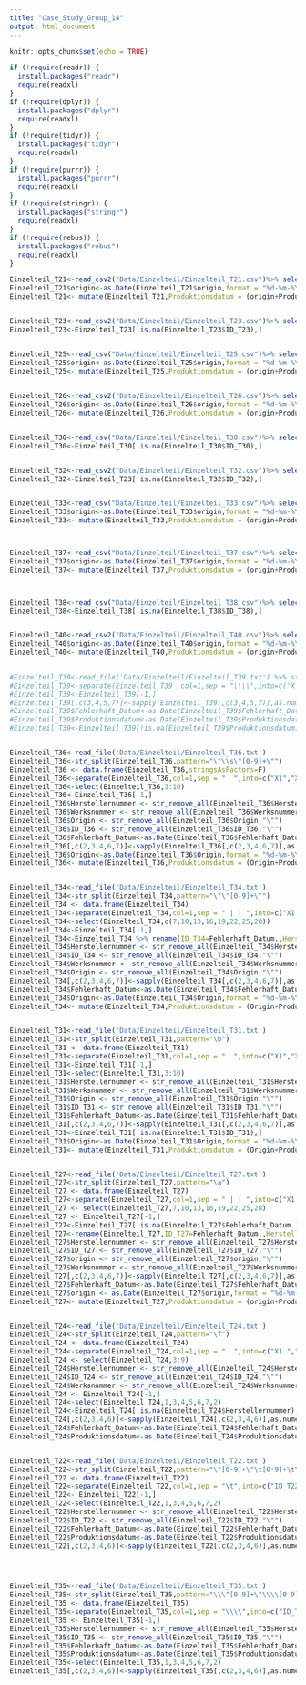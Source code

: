 ```yaml
---
title: "Case_Study_Group_14"
output: html_document
---
```


```r
knitr::opts_chunk$set(echo = TRUE)
```

```r

if (!require(readr)) {
  install.packages("readr")
  require(readxl)
}
if (!require(dplyr)) {
  install.packages("dplyr")
  require(readxl)
}
if (!require(tidyr)) {
  install.packages("tidyr")
  require(readxl)
}
if (!require(purrr)) {
  install.packages("purrr")
  require(readxl)
}
if (!require(stringr)) {
  install.packages("stringr")
  require(readxl)
}
if (!require(rebus)) {
  install.packages("rebus")
  require(readxl)
}
```

```r

Einzelteil_T21<-read_csv2("Data/Einzelteil/Einzelteil_T21.csv")%>% select(-X1, -X1_1) %>% rename(Produktionsdatum_Origin=Produktionsdatum_Origin_01011970)
Einzelteil_T21$origin<-as.Date(Einzelteil_T21$origin,format = "%d-%m-%Y")
Einzelteil_T21<- mutate(Einzelteil_T21,Produktionsdatum = (origin+Produktionsdatum_Origin))%>% select(c(-Produktionsdatum_Origin,-origin))


Einzelteil_T23<-read_csv2("Data/Einzelteil/Einzelteil_T23.csv")%>% select(-X1, -X1_1,-ID_T23.y,-Produktionsdatum.y,-Herstellernummer.y,-Werksnummer.y,-Fehlerhaft.y,-Fehlerhaft_Datum.y,-Fehlerhaft_Fahrleistung.y) %>% select(1,3,4,5,6,7,2) %>% rename(ID_T23=ID_T23.x,Herstellernummer=Herstellernummer.x,Werksnummer=Werksnummer.x,Fehlerhaft=Fehlerhaft.x,Fehlerhaft_Datum=Fehlerhaft_Datum.x,Fehlerhaft_Fahrleistung=Fehlerhaft_Fahrleistung.x,Produktionsdatum=Produktionsdatum.x)
Einzelteil_T23<-Einzelteil_T23[!is.na(Einzelteil_T23$ID_T23),]


Einzelteil_T25<-read_csv("Data/Einzelteil/Einzelteil_T25.csv")%>% select(-X1, -X1_1)%>% rename(Produktionsdatum_Origin=Produktionsdatum_Origin_01011970)
Einzelteil_T25$origin<-as.Date(Einzelteil_T25$origin,format = "%d-%m-%Y")
Einzelteil_T25<- mutate(Einzelteil_T25,Produktionsdatum = (origin+Produktionsdatum_Origin))%>% select(c(-Produktionsdatum_Origin,-origin))

  
Einzelteil_T26<-read_csv2("Data/Einzelteil/Einzelteil_T26.csv")%>% select(-X1, -X1_1)%>% rename(Produktionsdatum_Origin=Produktionsdatum_Origin_01011970)
Einzelteil_T26$origin<-as.Date(Einzelteil_T26$origin,format = "%d-%m-%Y")
Einzelteil_T26<- mutate(Einzelteil_T26,Produktionsdatum = (origin+Produktionsdatum_Origin))%>% select(c(-Produktionsdatum_Origin,-origin))


Einzelteil_T30<-read_csv("Data/Einzelteil/Einzelteil_T30.csv")%>% select(3,5,6,7,8,9,4) %>% rename(ID_T30=ID_T30.x,Herstellernummer=Herstellernummer.x,Werksnummer=Werksnummer.x,Fehlerhaft=Fehlerhaft.x,Fehlerhaft_Datum=Fehlerhaft_Datum.x,Fehlerhaft_Fahrleistung=Fehlerhaft_Fahrleistung.x,Produktionsdatum=Produktionsdatum.x)
Einzelteil_T30<-Einzelteil_T30[!is.na(Einzelteil_T30$ID_T30),]


Einzelteil_T32<-read_csv2("Data/Einzelteil/Einzelteil_T32.csv")%>% select(-X1, -X1_1)%>% select(1,3,4,5,6,7,2) %>% rename(ID_T32=ID_T32.x,Herstellernummer=Herstellernummer.x,Werksnummer=Werksnummer.x,Fehlerhaft=Fehlerhaft.x,Fehlerhaft_Datum=Fehlerhaft_Datum.x,Fehlerhaft_Fahrleistung=Fehlerhaft_Fahrleistung.x,Produktionsdatum=Produktionsdatum.x)
Einzelteil_T32<-Einzelteil_T23[!is.na(Einzelteil_T32$ID_T32),]


Einzelteil_T33<-read_csv("Data/Einzelteil/Einzelteil_T33.csv")%>% select(-X1, -X1_1)%>% rename(Produktionsdatum_Origin=Produktionsdatum_Origin_01011970)
Einzelteil_T33$origin<-as.Date(Einzelteil_T33$origin,format = "%d-%m-%Y")
Einzelteil_T33<- mutate(Einzelteil_T33,Produktionsdatum = (origin+Produktionsdatum_Origin))%>% select(c(-Produktionsdatum_Origin,-origin))



Einzelteil_T37<-read_csv("Data/Einzelteil/Einzelteil_T37.csv")%>% select(-X1, -X1_1)%>% rename(Produktionsdatum_Origin=Produktionsdatum_Origin_01011970)
Einzelteil_T37$origin<-as.Date(Einzelteil_T37$origin,format = "%d-%m-%Y")
Einzelteil_T37<- mutate(Einzelteil_T37,Produktionsdatum = (origin+Produktionsdatum_Origin))%>% select(c(-Produktionsdatum_Origin,-origin))



Einzelteil_T38<-read_csv("Data/Einzelteil/Einzelteil_T38.csv")%>% select(-X1, -X1_1)%>% select(1,3,4,5,6,7,2)%>% rename(ID_T38=ID_T38.x,Herstellernummer=Herstellernummer.x,Werksnummer=Werksnummer.x,Fehlerhaft=Fehlerhaft.x,Fehlerhaft_Datum=Fehlerhaft_Datum.x,Fehlerhaft_Fahrleistung=Fehlerhaft_Fahrleistung.x,Produktionsdatum=Produktionsdatum.x)
Einzelteil_T38<-Einzelteil_T38[!is.na(Einzelteil_T38$ID_T38),]


Einzelteil_T40<-read_csv2("Data/Einzelteil/Einzelteil_T40.csv")%>% select(-X1, -X1_1)%>% rename(Produktionsdatum_Origin=Produktionsdatum_Origin_01011970)
Einzelteil_T40$origin<-as.Date(Einzelteil_T40$origin,format = "%d-%m-%Y")
Einzelteil_T40<- mutate(Einzelteil_T40,Produktionsdatum = (origin+Produktionsdatum_Origin))%>% select(c(-Produktionsdatum_Origin,-origin))
  

#Einzelteil_T39<-read_file('Data/Einzelteil/Einzelteil_T39.txt') %>% str_replace_all(pattern = '"',replacement = "")%>% str_split(pattern='\a')
#Einzelteil_T39<-separate(Einzelteil_T39 ,col=1,sep = "\\\\",into=c('X','X1','ID_T39','Produktionsdatum','Herstellernummer','Werksnummer','Fehlerhaft','Fehlerhaft_Datum','Fehlerhaft_Fahrleistung')) %>% select(3:9)
#Einzelteil_T39<-Einzelteil_T39[-1,]
#Einzelteil_T39[,c(3,4,5,7)]<-sapply(Einzelteil_T39[,c(3,4,5,7)],as.numeric)
#Einzelteil_T39$Fehlerhaft_Datum<-as.Date(Einzelteil_T39$Fehlerhaft_Datum,format = "%Y-%m-%d")
#Einzelteil_T39$Produktionsdatum<-as.Date(Einzelteil_T39$Produktionsdatum,format = "%Y-%m-%d")
#Einzelteil_T39<-Einzelteil_T39[!is.na(Einzelteil_T39$Produktionsdatum),]


Einzelteil_T36<-read_file('Data/Einzelteil/Einzelteil_T36.txt')
Einzelteil_T36<-str_split(Einzelteil_T36,pattern="\"\\s\"[0-9]+\"")
Einzelteil_T36 <- data.frame(Einzelteil_T36,stringsAsFactors=F)
Einzelteil_T36<-separate(Einzelteil_T36,col=1,sep = "  ",into=c("X1","X2","ID_T36","Herstellernummer","Werksnummer","Fehlerhaft","Fehlerhaft_Datum","Fehlerhaft_Fahrleistung"  ,"Produktionsdatum_Origin","Origin"))
Einzelteil_T36<-select(Einzelteil_T36,3:10)
Einzelteil_T36<-Einzelteil_T36[-1,]
Einzelteil_T36$Herstellernummer <- str_remove_all(Einzelteil_T36$Herstellernummer,"\"")
Einzelteil_T36$Werksnummer <- str_remove_all(Einzelteil_T36$Werksnummer,"\"")
Einzelteil_T36$Origin <- str_remove_all(Einzelteil_T36$Origin,"\"")
Einzelteil_T36$ID_T36 <- str_remove_all(Einzelteil_T36$ID_T36,"\"")
Einzelteil_T36$Fehlerhaft_Datum<-as.Date(Einzelteil_T36$Fehlerhaft_Datum,format = "%Y-%m-%d")
Einzelteil_T36[,c(2,3,4,6,7)]<-sapply(Einzelteil_T36[,c(2,3,4,6,7)],as.numeric)
Einzelteil_T36$Origin<-as.Date(Einzelteil_T36$Origin,format = "%d-%m-%Y")
Einzelteil_T36<- mutate(Einzelteil_T36,Produktionsdatum = (Origin+Produktionsdatum_Origin))%>% select(c(-Produktionsdatum_Origin,-Origin))


Einzelteil_T34<-read_file('Data/Einzelteil/Einzelteil_T34.txt')
Einzelteil_T34<-str_split(Einzelteil_T34,pattern="\"\"[0-9]+\"")
Einzelteil_T34 <- data.frame(Einzelteil_T34)
Einzelteil_T34<-separate(Einzelteil_T34,col=1,sep = " | | ",into=c("X1.","X2.","ID_T36.","Herstellernummer.","Werksnummer.","Fehlerhaft.","Fehlerhaft_Datum.","Fehlerhaft_Fahrleistung."  ,"Produktionsdatum_Origin.","Origin.","X1","X2","ID_T36","Herstellernummer","Werksnummer","Fehlerhaft","Fehlerhaft_Datum","Fehlerhaft_Fahrleistung"  ,"Produktionsdatum_Origin","Origin","X1..","X2..","ID_T36..","Herstellernummer..","Werksnummer..","Fehlerhaft..","Fehlerhaft_Datum..","Fehlerhaft_Fahrleistung.."  ,"Produktionsdatum_Origin..","Origin..","X1...","X2...","ID_T36...","Herstellernummer...","Werksnummer...","Fehlerhaft..."))
Einzelteil_T34<-select(Einzelteil_T34,c(7,10,13,16,19,22,25,28))
Einzelteil_T34<-Einzelteil_T34[-1,]
Einzelteil_T34<-Einzelteil_T34 %>% rename(ID_T34=Fehlerhaft_Datum.,Herstellernummer=Origin.,Werksnummer=ID_T36,Fehlerhaft=Fehlerhaft,Fehlerhaft_Datum=Produktionsdatum_Origin,Fehlerhaft_Fahrleistung=X2..,Produktionsdatum_Origin=Werksnummer..,Origin=Fehlerhaft_Fahrleistung..)
Einzelteil_T34$Herstellernummer <- str_remove_all(Einzelteil_T34$Herstellernummer,"\"")
Einzelteil_T34$ID_T34 <- str_remove_all(Einzelteil_T34$ID_T34,"\"")
Einzelteil_T34$Werksnummer <- str_remove_all(Einzelteil_T34$Werksnummer,"\"")
Einzelteil_T34$Origin <- str_remove_all(Einzelteil_T34$Origin,"\"")
Einzelteil_T34[,c(2,3,4,6,7)]<-sapply(Einzelteil_T34[,c(2,3,4,6,7)],as.numeric)
Einzelteil_T34$Fehlerhaft_Datum<-as.Date(Einzelteil_T34$Fehlerhaft_Datum,format = "%Y-%m-%d")
Einzelteil_T34$Origin<-as.Date(Einzelteil_T34$Origin,format = "%d-%m-%Y")
Einzelteil_T34<- mutate(Einzelteil_T34,Produktionsdatum = (Origin+Produktionsdatum_Origin))%>% select(c(-Produktionsdatum_Origin,-Origin))


Einzelteil_T31<-read_file('Data/Einzelteil/Einzelteil_T31.txt')
Einzelteil_T31<-str_split(Einzelteil_T31,pattern="\b")
Einzelteil_T31 <- data.frame(Einzelteil_T31)
Einzelteil_T31<-separate(Einzelteil_T31,col=1,sep = "  ",into=c("X1","X2","ID_T31","Herstellernummer","Werksnummer","Fehlerhaft","Fehlerhaft_Datum","Fehlerhaft_Fahrleistung"  ,"Produktionsdatum_Origin","Origin"))
Einzelteil_T31<-Einzelteil_T31[-1,]
Einzelteil_T31<-select(Einzelteil_T31,3:10)
Einzelteil_T31$Herstellernummer <- str_remove_all(Einzelteil_T31$Herstellernummer,"\"")
Einzelteil_T31$Werksnummer <- str_remove_all(Einzelteil_T31$Werksnummer,"\"")
Einzelteil_T31$Origin <- str_remove_all(Einzelteil_T31$Origin,"\"")
Einzelteil_T31$ID_T31 <- str_remove_all(Einzelteil_T31$ID_T31,"\"")
Einzelteil_T31$Fehlerhaft_Datum<-as.Date(Einzelteil_T31$Fehlerhaft_Datum,format = "%Y-%m-%d")
Einzelteil_T31[,c(2,3,4,6,7)]<-sapply(Einzelteil_T31[,c(2,3,4,6,7)],as.numeric)
Einzelteil_T31<-Einzelteil_T31[!is.na(Einzelteil_T31$ID_T31),]
Einzelteil_T31$Origin<-as.Date(Einzelteil_T31$Origin,format = "%d-%m-%Y")
Einzelteil_T31<- mutate(Einzelteil_T31,Produktionsdatum = (Origin+Produktionsdatum_Origin))%>% select(c(-Produktionsdatum_Origin,-Origin))


Einzelteil_T27<-read_file('Data/Einzelteil/Einzelteil_T27.txt')
Einzelteil_T27<-str_split(Einzelteil_T27,pattern="\a")
Einzelteil_T27 <- data.frame(Einzelteil_T27)
Einzelteil_T27<-separate(Einzelteil_T27,col=1,sep = " | | ",into=c("X1.","X2.","ID_T31.","Herstellernummer.","Werksnummer.","Fehlerhaft.","Fehlerhaft_Datum.","Fehlerhaft_Fahrleistung.","X1","X2","ID_T31","Herstellernummer","Werksnummer","Fehlerhaft","Fehlerhaft_Datum","Fehlerhaft_Fahrleistung"  ,"Produktionsdatum_Origin","Origin","Origin1","Origin2","Origin3","Origin4","Origin5","Origin6","Origin7","Origin8","Origin9","Origin10","Origin11"))
Einzelteil_T27 <- select(Einzelteil_T27,7,10,13,16,19,22,25,28)
Einzelteil_T27 <- Einzelteil_T27[-1,]
Einzelteil_T27<-Einzelteil_T27[!is.na(Einzelteil_T27$Fehlerhaft_Datum.),]
Einzelteil_T27<-rename(Einzelteil_T27,ID_T27=Fehlerhaft_Datum.,Herstellernummer=X2,Fehlerhaft=Fehlerhaft_Fahrleistung,Fehlerhaft_Datum=Origin1,Fehlerhaft_Fahrleistung=Origin4,Produktionsdatum_Origin=Origin7,origin=Origin10)
Einzelteil_T27$Herstellernummer <- str_remove_all(Einzelteil_T27$Herstellernummer,"\"")
Einzelteil_T27$ID_T27 <- str_remove_all(Einzelteil_T27$ID_T27,"\"")
Einzelteil_T27$origin <- str_remove_all(Einzelteil_T27$origin,"\"")
Einzelteil_T27$Werksnummer <- str_remove_all(Einzelteil_T27$Werksnummer,"\"")
Einzelteil_T27[,c(2,3,4,6,7)]<-sapply(Einzelteil_T27[,c(2,3,4,6,7)],as.numeric)
Einzelteil_T27$Fehlerhaft_Datum<-as.Date(Einzelteil_T27$Fehlerhaft_Datum,format = "%Y-%m-%d")
Einzelteil_T27$origin <- as.Date(Einzelteil_T27$origin,format = "%d-%m-%Y")
Einzelteil_T27<- mutate(Einzelteil_T27,Produktionsdatum = (origin+Produktionsdatum_Origin))%>% select(c(-Produktionsdatum_Origin,-origin))


Einzelteil_T24<-read_file('Data/Einzelteil/Einzelteil_T24.txt')
Einzelteil_T24<-str_split(Einzelteil_T24,pattern="\f")
Einzelteil_T24 <- data.frame(Einzelteil_T24)
Einzelteil_T24<-separate(Einzelteil_T24,col=1,sep = "  ",into=c("X1.","X2.","ID_T24","Produktionsdatum","Herstellernummer","Werksnummer","Fehlerhaft","Fehlerhaft_Datum","Fehlerhaft_Fahrleistung"))
Einzelteil_T24 <- select(Einzelteil_T24,3:9)
Einzelteil_T24$Herstellernummer <- str_remove_all(Einzelteil_T24$Herstellernummer,"\"")
Einzelteil_T24$ID_T24 <- str_remove_all(Einzelteil_T24$ID_T24,"\"")
Einzelteil_T24$Werksnummer <- str_remove_all(Einzelteil_T24$Werksnummer,"\"")
Einzelteil_T24 <- Einzelteil_T24[-1,]
Einzelteil_T24<-select(Einzelteil_T24,1,3,4,5,6,7,2)
Einzelteil_T24<-Einzelteil_T24[!is.na(Einzelteil_T24$Herstellernummer),]
Einzelteil_T24[,c(2,3,4,6)]<-sapply(Einzelteil_T24[,c(2,3,4,6)],as.numeric)
Einzelteil_T24$Fehlerhaft_Datum<-as.Date(Einzelteil_T24$Fehlerhaft_Datum,format = "%Y-%m-%d")
Einzelteil_T24$Produktionsdatum<-as.Date(Einzelteil_T24$Produktionsdatum,format = "%Y-%m-%d")


Einzelteil_T22<-read_file('Data/Einzelteil/Einzelteil_T22.txt')
Einzelteil_T22<-str_split(Einzelteil_T22,pattern="\"[0-9]+\"\t[0-9]+\t\"")
Einzelteil_T22 <- data.frame(Einzelteil_T22)
Einzelteil_T22<-separate(Einzelteil_T22,col=1,sep = "\t",into=c("ID_T22","Produktionsdatum","Herstellernummer","Werksnummer","Fehlerhaft","Fehlerhaft_Datum","Fehlerhaft_Fahrleistung"))
Einzelteil_T22<- Einzelteil_T22[-1,]
Einzelteil_T22<-select(Einzelteil_T22,1,3,4,5,6,7,2)
Einzelteil_T22$Herstellernummer <- str_remove_all(Einzelteil_T22$Herstellernummer,"\"")
Einzelteil_T22$ID_T22 <- str_remove_all(Einzelteil_T22$ID_T22,"\"")
Einzelteil_T22$Fehlerhaft_Datum<-as.Date(Einzelteil_T22$Fehlerhaft_Datum,format = "%Y-%m-%d")
Einzelteil_T22$Produktionsdatum<-as.Date(Einzelteil_T22$Produktionsdatum,format = "%Y-%m-%d")
Einzelteil_T22[,c(2,3,4,6)]<-sapply(Einzelteil_T22[,c(2,3,4,6)],as.numeric)




Einzelteil_T35<-read_file('Data/Einzelteil/Einzelteil_T35.txt')
Einzelteil_T35<-str_split(Einzelteil_T35,pattern="\\\"[0-9]+\"\\\\[0-9]+\\\\\\\"")
Einzelteil_T35 <- data.frame(Einzelteil_T35)
Einzelteil_T35<-separate(Einzelteil_T35,col=1,sep = "\\\\",into=c("ID_T35","Produktionsdatum","Herstellernummer","Werksnummer","Fehlerhaft","Fehlerhaft_Datum","Fehlerhaft_Fahrleistung"))
Einzelteil_T35 <- Einzelteil_T35[-1,]
Einzelteil_T35$Herstellernummer <- str_remove_all(Einzelteil_T35$Herstellernummer,"\"")
Einzelteil_T35$ID_T35 <- str_remove_all(Einzelteil_T35$ID_T35,"\"")
Einzelteil_T35$Fehlerhaft_Datum<-as.Date(Einzelteil_T35$Fehlerhaft_Datum,format = "%Y-%m-%d")
Einzelteil_T35$Produktionsdatum<-as.Date(Einzelteil_T35$Produktionsdatum,format = "%Y-%m-%d")
Einzelteil_T35<-select(Einzelteil_T35,1,3,4,5,6,7,2)
Einzelteil_T35[,c(2,3,4,6)]<-sapply(Einzelteil_T35[,c(2,3,4,6)],as.numeric)




```




